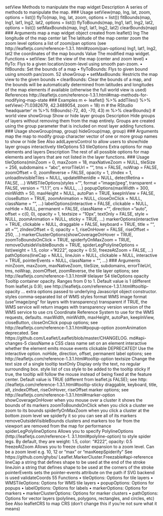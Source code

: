 
setView Methods to manipulate the map widget
Description
A series of methods to manipulate the map.
### Usage
setView(map, lng, lat, zoom, options = list())
flyTo(map, lng, lat, zoom, options = list())
fitBounds(map, lng1, lat1, lng2, lat2, options = list())
flyToBounds(map, lng1, lat1, lng2, lat2, options = list())
setMaxBounds(map, lng1, lat1, lng2, lat2)
clearBounds(map)
### Arguments
map a map widget object created from leaflet()
lng The longitude of the map center
lat The latitude of the map center
zoom the zoom level
options a list of zoom/pan options (see http://leafletjs.com/reference-1.3.1.
html#zoom/pan-options)
lng1, lat1, lng2, lat2
the coordinates of the map bounds
Value
The modified map widget.
Functions
• setView: Set the view of the map (center and zoom level)
• flyTo: Flys to a given location/zoom-level using smooth pan-zoom.
• fitBounds: Set the bounds of a map
• flyToBounds: Flys to given bound using smooth pan/zoom.
52 showGroup
• setMaxBounds: Restricts the map view to the given bounds
• clearBounds: Clear the bounds of a map, and the bounds will be automatically determined
from latitudes and longitudes of the map elements if available (otherwise the full world view
is used)
References
http://leafletjs.com/reference-1.3.1.html#map-methods-for-modifying-map-state
### Examples
m <- leaflet() %>% addTiles() %>% setView(-71.0382679, 42.3489054, zoom = 18)
m # the RStudio 'headquarter'
m %>% fitBounds(-72, 40, -70, 43)
m %>% clearBounds() # world view
showGroup Show or hide layer groups
Description
Hide groups of layers without removing them from the map entirely. Groups are created using the
group parameter that is included on most layer adding functions.
### Usage
showGroup(map, group)
hideGroup(map, group)
### Arguments
map the map to modify
group character vector of one or more group names to show or hide
See Also
addLayersControl to allow users to show/hide layer groups interactively
tileOptions 53
tileOptions Extra options for map elements and layers
Description
The rest of all possible options for map elements and layers that are not listed in the layer functions.
### Usage
tileOptions(minZoom = 0, maxZoom = 18, maxNativeZoom = NULL,
tileSize = 256, subdomains = "abc", errorTileUrl = "",
tms = FALSE, noWrap = FALSE, zoomOffset = 0, zoomReverse = FALSE,
opacity = 1, zIndex = 1, unloadInvisibleTiles = NULL,
updateWhenIdle = NULL, detectRetina = FALSE, ...)
WMSTileOptions(styles = "", format = "image/jpeg",
transparent = FALSE, version = "1.1.1", crs = NULL, ...)
popupOptions(maxWidth = 300, minWidth = 50, maxHeight = NULL,
autoPan = TRUE, keepInView = FALSE, closeButton = TRUE,
zoomAnimation = NULL, closeOnClick = NULL, className = "", ...)
labelOptions(interactive = FALSE, clickable = NULL, noHide = NULL,
permanent = FALSE, className = "", direction = "auto",
offset = c(0, 0), opacity = 1, textsize = "10px",
textOnly = FALSE, style = NULL, zoomAnimation = NULL,
sticky = TRUE, ...)
markerOptions(interactive = TRUE, clickable = NULL,
draggable = FALSE, keyboard = TRUE, title = "", alt = "",
zIndexOffset = 0, opacity = 1, riseOnHover = FALSE,
riseOffset = 250, ...)
markerClusterOptions(showCoverageOnHover = TRUE,
zoomToBoundsOnClick = TRUE, spiderfyOnMaxZoom = TRUE,
removeOutsideVisibleBounds = TRUE,
spiderLegPolylineOptions = list(weight = 1.5, color = "#222", opacity =
0.5), freezeAtZoom = FALSE, ...)
pathOptions(lineCap = NULL, lineJoin = NULL, clickable = NULL,
interactive = TRUE, pointerEvents = NULL, className = "", ...)
### Arguments
minZoom, maxZoom, maxNativeZoom, tileSize, subdomains, errorTileUrl, tms, noWrap, zoomOffset, zoomReverse, the tile layer options; see http://leafletjs.com/reference-1.3.1.html#
tilelayer
54 tileOptions
opacity Tooltip container opacity. Ranges from 0 to 1. Default value is 1 (different from
leaflet.js 0.9); see http://leafletjs.com/reference-1.3.1.html#tooltip-opacity
... extra options passed to underlying Javascript object constructor.
styles comma-separated list of WMS styles
format WMS image format (use "image/png" for layers with transparency)
transparent if TRUE, the WMS service will return images with transparency
version version of the WMS service to use
crs Coordinate Reference System to use for the WMS requests, defaults.
maxWidth, minWidth, maxHeight, autoPan, keepInView, closeButton, closeOnClick
popup options; see http://leafletjs.com/reference-1.3.1.html#popup-option
zoomAnimation deprecated. See https://github.com/Leaflet/Leaflet/blob/master/CHANGELOG.
md#api-changes-5
className a CSS class name set on an element
interactive whether the element emits mouse events
clickable DEPRECATED! Use the interactive option.
noHide, direction, offset, permanent
label options; see http://leafletjs.com/reference-1.3.1.html#tooltip-option
textsize Change the text size of a single tooltip
textOnly Display only the text, no regular surrounding box.
style list of css style to be added to the tooltip
sticky If true, the tooltip will follow the mouse instead of being fixed at the feature
center. Default value is TRUE (different from leaflet.js FALSE); see http:
//leafletjs.com/reference-1.3.1.html#tooltip-sticky
draggable, keyboard, title, alt, zIndexOffset, riseOnHover, riseOffset
marker options; see http://leafletjs.com/reference-1.3.1.html#marker-option
showCoverageOnHover
when you mouse over a cluster it shows the bounds of its markers
zoomToBoundsOnClick
when you click a cluster we zoom to its bounds
spiderfyOnMaxZoom
when you click a cluster at the bottom zoom level we spiderfy it so you can see
all of its markers
removeOutsideVisibleBounds
clusters and markers too far from the viewport are removed from the map for
performance
spiderLegPolylineOptions
Allows you to specify PolylineOptions (http://leafletjs.com/reference-1.
3.1.html#polyline-option) to style spider legs. By default, they are weight:
1.5, color: "#222", opacity: 0.5
freezeAtZoom Allows you to freeze cluster expansion to a zoom level. Can be a zoom level e.g.
10, 12 or "max" or "maxKeepSpiderify" See https://github.com/ghybs/
Leaflet.MarkerCluster.Freezable#api-reference
lineCap a string that defines shape to be used at the end of the stroke
lineJoin a string that defines shape to be used at the corners of the stroke
pointerEvents sets the pointer-events attribute on the path if SVG backend is used
validateCoords 55
Functions
• tileOptions: Options for tile layers
• WMSTileOptions: Options for WMS tile layers
• popupOptions: Options for popups
• labelOptions: Options for labels
• markerOptions: Options for markers
• markerClusterOptions: Options for marker clusters
• pathOptions: Options for vector layers (polylines, polygons, rectangles, and circles, etc)
See Also
leafletCRS to map CRS (don’t change this if you’re not sure what it means)
